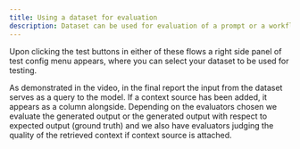 ```yaml
---
title: Using a dataset for evaluation 
description: Dataset can be used for evaluation of a prompt or a workflow 
---
```

Upon clicking the test buttons in either of these flows a right side panel of test config menu appears, where you can select your dataset to be used for testing.

<LoomVideo url="https://drive.google.com/file/d/1uUjmDu-2IlOT_HZfXmnyzs-WK4LLcCqz/preview" />


As demonstrated in the video, in the final report the input from the dataset serves as a query to the model. If a context source has been added, it appears as a column alongside. Depending on the evaluators chosen we evaluate the generated output or the generated output with respect to expected output (ground truth) and we also have evaluators judging the quality of the retrieved context if context source is attached.

<Cards>
  <Card title="Overview" href="https://nextjs.org/docs" />
  <Card title="Create a Multimodal Dataset" href="https://fumadocs.vercel.app" />
    <Card title="Import a Multimodal Dataset" href="https://fumadocs.vercel.app" />

</Cards>